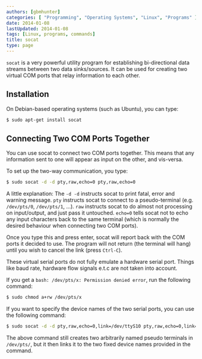 ```yaml
---
authors: [gbmhunter]
categories: [ "Programming", "Operating Systems", "Linux", "Programs" ]
date: 2014-01-08
lastUpdated: 2014-01-08
tags: [Linux, programs, commands]
title: socat
type: page
---
```


`socat` is a very powerful utility program for establishing bi-directional data streams between two data sinks/sources. It can be used for creating two virtual COM ports that relay information to each other.

## Installation

On Debian-based operating systems (such as Ubuntu), you can type:

```sh   
$ sudo apt-get install socat
```

## Connecting Two COM Ports Together

You can use socat to connect two COM ports together. This means that any information sent to one will appear as input on the other, and vis-versa.

To set up the two-way communication, you type:

```sh    
$ sudo socat -d -d pty,raw,echo=0 pty,raw,echo=0
```

A little explanation: The `-d -d` instructs socat to print fatal, error and warning message. `pty` instructs socat to connect to a pseudo-terminal (e.g. `/dev/pts/0`, `/dev/pts/1`, ...). `raw` instructs socat to do almost not processing on input/output, and just pass it untouched. `echo=0` tells socat not to echo any input characters back to the same terminal (which is normally the desired behaviour when connecting two COM ports).

Once you type this and press enter, socat will report back with the COM ports it decided to use. The program will not return (the terminal will hang) until you wish to cancel the link (press `Ctrl-C`).

<Aside type="caution">
These virtual serial ports do not fully emulate a hardware serial port. Things like baud rate, hardware flow signals e.t.c are not taken into account.
</Aside>

If you get a `bash: /dev/pts/x: Permission denied error`, run the following command:

```sh    
$ sudo chmod a+rw /dev/pts/x
```

If you want to specify the device names of the two serial ports, you can use the following command:

```sh    
$ sudo socat -d -d pty,raw,echo=0,link=/dev/ttyS10 pty,raw,echo=0,link=/dev/ttyS11
```

The above command still creates two arbitrarily named pseudo terminals in `/dev/pts/`, but it then links it to the two fixed device names provided in the command.